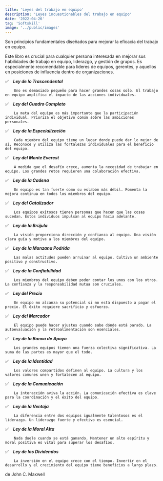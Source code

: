 ```yaml
---
title: 'Leyes del trabajo en equipo'
description: 'Leyes incuestionables del trabajo en equipo'
date: '2022-04-26'
tag: 'Softskill'
image: '../public/images'
---
```


<article style={{borderRadius: '.5rem', padding: '.5rem 1rem', backgroundColor: '#cccccc90'}}>

Son principios fundamentales diseñados para mejorar la eficacia del trabajo en equipo.

Este libro es crucial para cualquier persona interesada en mejorar sus habilidades de trabajo en equipo, liderazgo, y gestión de grupos. Es especialmente recomendable para líderes de equipos, gerentes, y aquellos en posiciones de influencia dentro de organizaciones.

✅⠀ ***Ley de lo Trascendental***
    
        Uno es demasiado pequeño para hacer grandes cosas solo. El trabajo en equipo amplifica el impacto de las acciones individuales.

✅⠀ ***Ley del Cuadro Completo***
    
        La meta del equipo es más importante que la participación individual. Prioriza el objetivo común sobre las ambiciones personales.

✅⠀ ***Ley de la Especialización***
    
        Cada miembro del equipo tiene un lugar donde puede dar lo mejor de sí. Reconoce y utiliza las fortalezas individuales para el beneficio del equipo.

✅⠀ ***Ley del Monte Everest***
    
        A medida que el desafío crece, aumenta la necesidad de trabajar en equipo. Los grandes retos requieren una colaboración efectiva.

✅⠀ ***Ley de la Cadena***
    
        Un equipo es tan fuerte como su eslabón más débil. Fomenta la mejora continua en todos los miembros del equipo.

✅⠀ ***Ley del Catalizador***
    
        Los equipos exitosos tienen personas que hacen que las cosas sucedan. Estos individuos impulsan al equipo hacia adelante.

✅⠀ ***Ley de la Brújula***
    
        La visión proporciona dirección y confianza al equipo. Una visión clara guía y motiva a los miembros del equipo.

✅⠀ ***Ley de la Manzana Podrida***
    
        Las malas actitudes pueden arruinar al equipo. Cultiva un ambiente positivo y constructivo.

✅⠀ ***Ley de la Confiabilidad***
    
        Los miembros del equipo deben poder contar los unos con los otros. La confianza y la responsabilidad mutua son cruciales.

✅⠀ ***Ley del Precio***
    
        Un equipo no alcanza su potencial si no está dispuesto a pagar el precio. El éxito requiere sacrificio y esfuerzo.

✅⠀ ***Ley del Marcador***
    
        El equipo puede hacer ajustes cuando sabe dónde está parado. La autoevaluación y la retroalimentación son esenciales.

✅⠀ ***Ley de la Banca de Apoyo***
    
        Los grandes equipos tienen una fuerza colectiva significativa. La suma de las partes es mayor que el todo.

✅⠀ ***Ley de la Identidad***
    
        Los valores compartidos definen al equipo. La cultura y los valores comunes unen y fortalecen al equipo.

✅⠀ ***Ley de la Comunicación***
    
        La interacción aviva la acción. La comunicación efectiva es clave para la coordinación y el éxito del equipo.

✅⠀ ***Ley de la Ventaja***
    
        La diferencia entre dos equipos igualmente talentosos es el liderazgo. Un liderazgo fuerte y efectivo es esencial.

✅⠀ ***Ley de la Moral Alta***
    
        Nada duele cuando se está ganando. Mantener un alto espíritu y moral positiva es vital para superar los desafíos.

✅⠀ ***Ley de los Dividendos***
    
        La inversión en el equipo crece con el tiempo. Invertir en el desarrollo y el crecimiento del equipo tiene beneficios a largo plazo.

<p style={{ fontSize: '1rem', textAlign: 'right' }}>de John C. Maxwell</p>
</article>